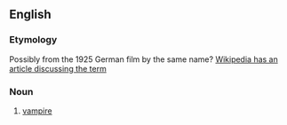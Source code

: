 {{also|nosferatu}}
==English==

===Etymology===
Possibly from the 1925 German film by the same name? [[w:Nosferatu_(word)|Wikipedia has an article discussing the term]]


===Noun===
{{en-noun|Nosferatu}}

# [[vampire]]